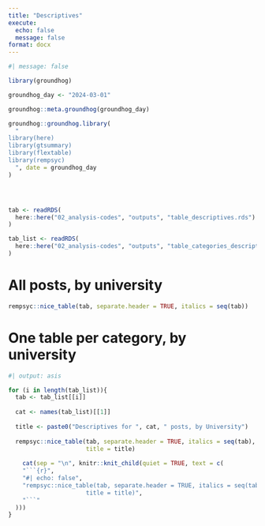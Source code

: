 ```yaml
---
title: "Descriptives"
execute:
  echo: false
  message: false
format: docx
---
```


```r
#| message: false

library(groundhog)

groundhog_day <- "2024-03-01"

groundhog::meta.groundhog(groundhog_day)

groundhog::groundhog.library(
  "
library(here)
library(gtsummary)
library(flextable)
library(rempsyc)
  ", date = groundhog_day
)




tab <- readRDS(
  here::here("02_analysis-codes", "outputs", "table_descriptives.rds")
)

tab_list <- readRDS(
  here::here("02_analysis-codes", "outputs", "table_categories_descriptives.rds")
)
```

# All posts, by university
```r
rempsyc::nice_table(tab, separate.header = TRUE, italics = seq(tab))
```

# One table per category, by university

```r
#| output: asis

for (i in length(tab_list)){
  tab <- tab_list[[i]]
  
  cat <- names(tab_list)[[1]]
  
  title <- paste0("Descriptives for ", cat, " posts, by University")
  
  rempsyc::nice_table(tab, separate.header = TRUE, italics = seq(tab), 
                      title = title)
  
    cat(sep = "\n", knitr::knit_child(quiet = TRUE, text = c(
    "```{r}",
    "#| echo: false",
    "rempsyc::nice_table(tab, separate.header = TRUE, italics = seq(tab), 
                      title = title)",
    "```"
  )))
}
```